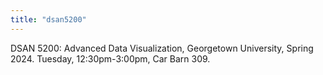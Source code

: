 ```yaml
---
title: "dsan5200"
---
```


DSAN 5200: Advanced Data Visualization, Georgetown University, Spring 2024. Tuesday, 12:30pm-3:00pm, Car Barn 309.